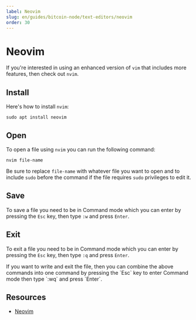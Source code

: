 ```yaml
---
label: Neovim
slug: en/guides/bitcoin-node/text-editors/neovim
order: 30
---
```



# Neovim

If you're interested in using an enhanced version of `vim` that includes more features, then check out `nvim`.

## Install

Here's how to install `nvim`:

```sh:Install Neovim
sudo apt install neovim
```

## Open

To open a file using `nvim` you can run the following command:

```sh:Open a File
nvim file-name
```

Be sure to replace `file-name` with whatever file you want to open and to include `sudo` before the command if the file requires `sudo` privileges to edit it.

## Save

To save a file you need to be in Command mode which you can enter by pressing the `Esc` key, then type `:w` and press `Enter`.

## Exit

To exit a file you need to be in Command mode which you can enter by pressing the `Esc` key, then type `:q` and press `Enter`.

<Callout client:load type="tip">
  If you want to write and exit the file, then you can combine the above commands into one command by pressing the `Esc` key to enter Command mode then type `:wq` and press `Enter`.
</Callout>

## Resources

- [Neovim](https://neovim.io/)

